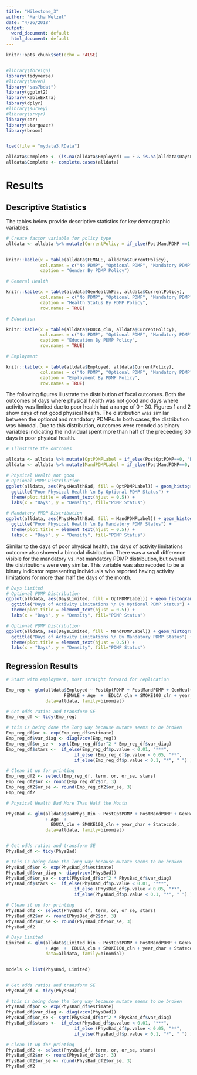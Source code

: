 ```yaml
---
title: "Milestone_3"
author: "Martha Wetzel"
date: "4/26/2018"
output:
  word_document: default
  html_document: default
---
```


```r
knitr::opts_chunk$set(echo = FALSE)


#library(foreign)  
library(tidyverse)
#library(haven)
library("sas7bdat")
library(ggplot2)
library(kableExtra)
library(dplyr)
#library(survey)
#library(srvyr)
library(car)
library(stargazer)
library(broom)


load(file = "mydata3.RData")

```


```r

alldata$Complete <- (is.na(alldata$Employed) == F & is.na(alldata$DaysLimited) == F)
alldata$Complete <- complete.cases(alldata)


```


# Results
## Descriptive Statistics

The tables below provide descriptive statistics for key demographic variables.

```r

# Create factor variable for policy type
alldata <- alldata %>% mutate(CurrentPolicy = if_else(PostMandPDMP ==1, 3, 
                                                                       if_else( PostOptPDMP == 1, 2, 1)))

knitr::kable(x = table(alldata$FEMALE, alldata$CurrentPolicy),
             col.names = c("No PDMP", "Optional PDMP", "Mandatory PDMP"),
             caption = "Gender By PDMP Policy")

# General Health

knitr::kable(x = table(alldata$GenHealthFac, alldata$CurrentPolicy),
             col.names = c("No PDMP", "Optional PDMP", "Mandatory PDMP"),
             caption = "Health Status By PDMP Policy",
             row.names = TRUE)

# Education

knitr::kable(x = table(alldata$EDUCA_cln, alldata$CurrentPolicy),
             col.names = c("No PDMP", "Optional PDMP", "Mandatory PDMP"),
             caption = "Education By PDMP Policy",
             row.names = TRUE)

# Employment

knitr::kable(x = table(alldata$Employed, alldata$CurrentPolicy),
             col.names = c("No PDMP", "Optional PDMP", "Mandatory PDMP"),
             caption = "Employment By PDMP Policy",
             row.names = TRUE)


```

The following figures illustrate the distribution of focal outcomes. Both the outcomes of days where physical health was not good and days where activity was limited due to poor health had a range of 0 - 30. Figures 1 and 2 show days of not good physical health. The distribution was similar between the optional and mandatory PDMPs. In both cases, the distribution was bimodal. Due to this distribution, outcomes were recoded as binary variables indicating the individual spent more than half of the preceeding 30 days in poor physical health.

```r
# Illustrate the outcomes

alldata <- alldata %>% mutate(OptPDMPLabel = if_else(PostOptPDMP==0, "No Optional PDMP", "Optional PDMP"))
alldata <- alldata %>% mutate(MandPDMPLabel = if_else(PostMandPDMP==0, "No Mandatory PDMP", "Mandatory PDMP"))

# Physical Health not good
# Optional PDMP Distribution
ggplot(alldata, aes(PhysHealthBad, fill = OptPDMPLabel)) + geom_histogram(alpha = 0.5, aes(y = ..density..), position = 'dodge') + 
  ggtitle("Poor Physical Health \n By Optional PDMP Status") +
  theme(plot.title = element_text(hjust = 0.5)) +
  labs(x = "Days", y = "Density", fill="PDMP Status")

# Mandatory PMDP Distribution
ggplot(alldata, aes(PhysHealthBad, fill = MandPDMPLabel)) + geom_histogram(alpha = 0.5, aes(y = ..density..), position = 'dodge') + 
  ggtitle("Poor Physical Health \n By Mandatory PDMP Status") +
  theme(plot.title = element_text(hjust = 0.5)) +
  labs(x = "Days", y = "Density", fill="PDMP Status")

```

Similar to the days of poor physical health, the days of activity limitations outcome also showed a bimodal distribution. There was a small difference visible for the mandatory vs. not mandatory PDMP distribution, but overall the distributions were very similar. This variable was also recoded to be a binary indicator representing individuals who reported having activity limitations for more than half the days of the month.


```r
# Days Limited
# Optional PDMP Distribution
ggplot(alldata, aes(DaysLimited, fill = OptPDMPLabel)) + geom_histogram(alpha = 0.5, aes(y = ..density..), position = 'dodge') + 
  ggtitle("Days of Activity Limitations \n By Optional PDMP Status") +
  theme(plot.title = element_text(hjust = 0.5)) +
  labs(x = "Days", y = "Density", fill="PDMP Status")

# Optional PDMP Distribution
ggplot(alldata, aes(DaysLimited, fill = MandPDMPLabel)) + geom_histogram(alpha = 0.5, aes(y = ..density..), position = 'dodge') + 
  ggtitle("Days of Activity Limitations \n By Mandatory PDMP Status") +
  theme(plot.title = element_text(hjust = 0.5)) +
  labs(x = "Days", y = "Density", fill="PDMP Status")
```

## Regression Results


```r


# Start with employment, most straight forward for replication

Emp_reg <- glm(alldata$Employed ~ PostOptPDMP + PostMandPDMP + GenHealthFac + MEDCOST_cln + Race_cln +
                      FEMALE + Age  +  EDUCA_cln + SMOKE100_cln + year_char + Statecode,
               data=alldata, family=binomial)

# Get odds ratios and transform SE 
Emp_reg_df <- tidy(Emp_reg)

# this is being done the long way because mutate seems to be broken 
Emp_reg_df$or <- exp(Emp_reg_df$estimate)
Emp_reg_df$var_diag <- diag(vcov(Emp_reg))
Emp_reg_df$or_se <- sqrt(Emp_reg_df$or^2 * Emp_reg_df$var_diag)
Emp_reg_df$stars <-  if_else(Emp_reg_df$p.value < 0.01, "***", 
                          if_else (Emp_reg_df$p.value < 0.05, "**",
                          if_else(Emp_reg_df$p.value < 0.1, "*", " ") )) # Add stars by hand

# Clean it up for printing
Emp_reg_df2 <- select(Emp_reg_df, term, or, or_se, stars)
Emp_reg_df2$or <- round(Emp_reg_df2$or, 3)
Emp_reg_df2$or_se <- round(Emp_reg_df2$or_se, 3)
Emp_reg_df2

```

```r
# Physical Health Bad More Than Half the Month

PhysBad <- glm(alldata$BadPhys_Bin ~ PostOptPDMP + PostMandPDMP + GenHealthFac + MEDCOST_cln + Race_cln + FEMALE
               + Age  + 
                 EDUCA_cln + SMOKE100_cln + year_char + Statecode,
               data=alldata, family=binomial)


# Get odds ratios and transform SE 
PhysBad_df <- tidy(PhysBad)

# this is being done the long way because mutate seems to be broken 
PhysBad_df$or <- exp(PhysBad_df$estimate)
PhysBad_df$var_diag <- diag(vcov(PhysBad))
PhysBad_df$or_se <- sqrt(PhysBad_df$or^2 * PhysBad_df$var_diag)
PhysBad_df$stars <-  if_else(PhysBad_df$p.value < 0.01, "***", 
                          if_else (PhysBad_df$p.value < 0.05, "**",
                          if_else(PhysBad_df$p.value < 0.1, "*", " ") )) # Add stars by hand

# Clean it up for printing
PhysBad_df2 <- select(PhysBad_df, term, or, or_se, stars)
PhysBad_df2$or <- round(PhysBad_df2$or, 3)
PhysBad_df2$or_se <- round(PhysBad_df2$or_se, 3)
PhysBad_df2
```

```r
# Days Limited
Limited <- glm(alldata$Limited_bin ~ PostOptPDMP + PostMandPDMP + GenHealthFac + MEDCOST_cln + Race_cln + FEMALE
               + Age  +  EDUCA_cln + SMOKE100_cln + year_char + Statecode,
               data=alldata, family=binomial)


models <- list(PhysBad, Limited)


# Get odds ratios and transform SE 
PhysBad_df <- tidy(PhysBad)

# this is being done the long way because mutate seems to be broken 
PhysBad_df$or <- exp(PhysBad_df$estimate)
PhysBad_df$var_diag <- diag(vcov(PhysBad))
PhysBad_df$or_se <- sqrt(PhysBad_df$or^2 * PhysBad_df$var_diag)
PhysBad_df$stars <-  if_else(PhysBad_df$p.value < 0.01, "***", 
                          if_else (PhysBad_df$p.value < 0.05, "**",
                          if_else(PhysBad_df$p.value < 0.1, "*", " ") )) # Add stars by hand

# Clean it up for printing
PhysBad_df2 <- select(PhysBad_df, term, or, or_se, stars)
PhysBad_df2$or <- round(PhysBad_df2$or, 3)
PhysBad_df2$or_se <- round(PhysBad_df2$or_se, 3)
PhysBad_df2
```




